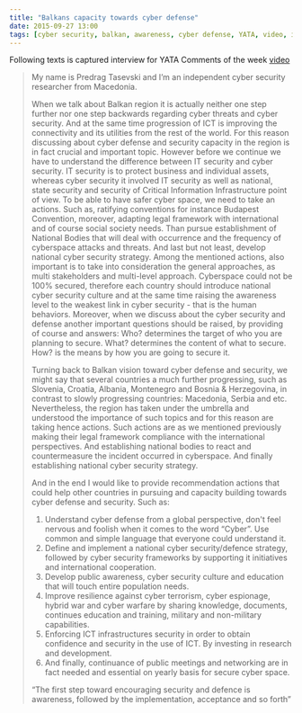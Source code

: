 ```yaml
---
title: "Balkans capacity towards cyber defense"
date: 2015-09-27 13:00
tags: [cyber security, balkan, awareness, cyber defense, YATA, video, interview, Macedonia, ICT, strategy]
---
```




Following texts is captured interview for YATA Comments of the week [video](https://www.youtube.com/embed/LAfOPIBoj8Q)


> My name is Predrag Tasevski and I’m an independent cyber security researcher from Macedonia.
>
> When we talk about Balkan region it is actually neither one step further nor one step backwards regarding cyber threats and cyber security. And at the same time progression of ICT is improving the  connectivity and its utilities from the rest of the world. For this reason discussing about cyber defense and security capacity in the region is in fact crucial and important topic.
> However before we continue we have to understand the difference between IT security and cyber security. IT security is to protect business and individual assets, whereas cyber security it involved IT security as well as national, state security and security of Critical Information Infrastructure point of view.
> To be able to have safer cyber space, we need to take an actions. Such as, ratifying conventions for instance Budapest Convention, moreover, adapting legal framework with international and of course social society needs. Than pursue establishment of National Bodies that will deal with occurrence and the frequency of cyberspace attacks and threats. And last but not least, develop national cyber security strategy. Among the mentioned actions, also important is to take into consideration the general approaches, as multi stakeholders and multi-level approach.
> Cyberspace could not be 100% secured, therefore each country should introduce national cyber security culture and at the same time raising the awareness level to the weakest link in cyber security - that is the human behaviors.
> Moreover, when we discuss about the cyber security and defense another important questions should be raised, by providing of course and answers:
> Who? determines the target of who you are planning to secure.
> What? determines the content of what to secure.
> How? is the means by how you are going to secure it.
>
> Turning back to Balkan vision toward cyber defense and security, we might say that several countries a much further progressing, such as Slovenia, Croatia, Albania, Montenegro and Bosnia & Herzegovina, in contrast to slowly progressing countries: Macedonia, Serbia and etc.
> Nevertheless, the region has taken under the umbrella and understood the importance of such topics and for this reason are taking hence actions. Such actions are as we mentioned previously making their legal framework compliance with the international perspectives. And establishing national bodies to react and countermeasure the incident occurred in cyberspace. And finally establishing national cyber security strategy.
>
> And in the end I would like to provide recommendation actions that could help other countries in pursuing and capacity building towards cyber defense and security.
> Such as:
> 1. Understand cyber defense from a global perspective, don't feel nervous and foolish when it comes to the word “Cyber”. Use common and simple language that everyone could understand it.
> 2. Define and implement a national cyber security/defence strategy, followed by cyber security frameworks by supporting it initiatives and international cooperation.
> 3. Develop public awareness, cyber security culture and education that will touch entire population needs.
> 4. Improve resilience against cyber terrorism, cyber espionage, hybrid war and cyber warfare by sharing knowledge, documents, continues education and training, military and non-military capabilities.
> 5. Enforcing ICT infrastructures security in order to obtain confidence and security in the use of ICT. By investing in research and development.
> 6. And finally, continuance of public meetings and networking are in fact needed and essential on yearly basis for secure cyber space.
>
> “The first step toward encouraging security and defence is awareness, followed by the implementation, acceptance and so forth”
